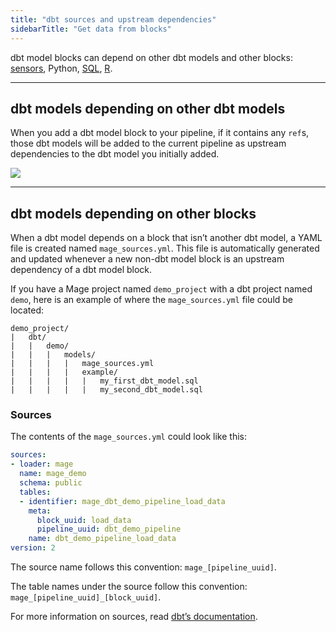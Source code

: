 ```yaml
---
title: "dbt sources and upstream dependencies"
sidebarTitle: "Get data from blocks"
---
```


dbt model blocks can depend on other dbt models and other blocks:
[sensors](/design/blocks/sensor), Python,
[SQL](/guides/blocks/sql-blocks),
[R](/guides/blocks/r-blocks).

---

## dbt models depending on other dbt models

When you add a dbt model block to your pipeline, if it contains any `ref`s,
those dbt models will be added to the current pipeline as upstream dependencies
to the dbt model you initially added.

![](https://github.com/mage-ai/assets/blob/main/dbt-model-refs.gif?raw=true)

---

## dbt models depending on other blocks

When a dbt model depends on a block that isn’t another dbt model, a YAML file is
created named `mage_sources.yml`. This file is automatically generated and
updated whenever a new non-dbt model block is an upstream dependency of a dbt
model block.

If you have a Mage project named `demo_project` with a dbt project named `demo`,
here is an example of where the `mage_sources.yml` file could be located:

```
demo_project/
|   dbt/
|   |   demo/
|   |   |   models/
|   |   |   |   mage_sources.yml
|   |   |   |   example/
|   |   |   |   |   my_first_dbt_model.sql
|   |   |   |   |   my_second_dbt_model.sql
```

### Sources

The contents of the `mage_sources.yml` could look like this:

```yaml
sources:
- loader: mage
  name: mage_demo
  schema: public
  tables:
  - identifier: mage_dbt_demo_pipeline_load_data
    meta:
      block_uuid: load_data
      pipeline_uuid: dbt_demo_pipeline
    name: dbt_demo_pipeline_load_data
version: 2
```

The source name follows this convention: `mage_[pipeline_uuid]`.

The table names under the source follow this convention:
`mage_[pipeline_uuid]_[block_uuid]`.

For more information on sources, read
[dbt’s documentation](https://docs.getdbt.com/docs/build/sources).
